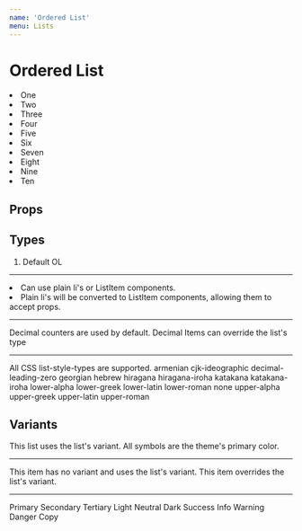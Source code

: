 ```yaml
---
name: 'Ordered List'
menu: Lists
---
```




# Ordered List

<Playground>
  <ListOrdered>
    <li>One</li>
    <li>Two</li>
    <li>Three</li>
    <li>Four</li>
    <li>Five</li>
    <li>Six</li>
    <li>Seven</li>
    <li>Eight</li>
    <li>Nine</li>
    <li>Ten</li>
  </ListOrdered>
</Playground>

## Props

<Props of={ListOrdered} />

## Types

<Playground>
  <ol>
    <li>Default OL</li>
  </ol>
  <hr/>
  <ListOrdered>
    <li>Can use plain li's or ListItem components.</li>
    <li type="armenian" variant="primary">Plain li's will be converted to ListItem components, allowing them to accept props.</li>
  </ListOrdered>
  <hr/>
  <ListOrdered>
    <ListItem>Decimal counters are used by default.</ListItem>
    <ListItem>Decimal</ListItem>
    <ListItem type="katakana">Items can override the list's type</ListItem>
  </ListOrdered>
  <hr/>
  <ListOrdered>
    <ListItem>All CSS list-style-types are supported.</ListItem>
    <ListItem type="armenian">armenian</ListItem>
    <ListItem type="cjk-ideographic">cjk-ideographic</ListItem>
    <ListItem type="decimal-leading-zero">decimal-leading-zero</ListItem>
    <ListItem type="georgian">georgian</ListItem>
    <ListItem type="hebrew">hebrew</ListItem>
    <ListItem type="hiragana">hiragana</ListItem>
    <ListItem type="hiragana-iroha">hiragana-iroha</ListItem>
    <ListItem type="katakana">katakana</ListItem>
    <ListItem type="katakana-iroha">katakana-iroha</ListItem>
    <ListItem type="lower-alpha">lower-alpha</ListItem>
    <ListItem type="lower-greek">lower-greek</ListItem>
    <ListItem type="lower-latin">lower-latin</ListItem>
    <ListItem type="lower-roman">lower-roman</ListItem>
    <ListItem type="none">none</ListItem>
    <ListItem type="upper-alpha">upper-alpha</ListItem>
    <ListItem type="upper-greek">upper-greek</ListItem>
    <ListItem type="upper-latin">upper-latin</ListItem>
    <ListItem type="upper-roman">upper-roman</ListItem>
  </ListOrdered>
</Playground>

## Variants

<Playground>
  <ListOrdered variant="primary">
    <ListItem>This list uses the list's variant.</ListItem>
    <ListItem>All symbols are the theme's primary color.</ListItem>
  </ListOrdered>
  <hr/>
  <ListOrdered variant="primary">
    <ListItem>This item has no variant and uses the list's variant.</ListItem>
    <ListItem variant="danger">This item overrides the list's variant.</ListItem>
  </ListOrdered>
  <hr/>
  <ListOrdered>
    <ListItem variant="primary">Primary</ListItem>
    <ListItem variant="secondary">Secondary</ListItem>
    <ListItem variant="tertiary">Tertiary</ListItem>
    <ListItem variant="light">Light</ListItem>
    <ListItem variant="neutral">Neutral</ListItem>
    <ListItem variant="dark">Dark</ListItem>
    <ListItem variant="success">Success</ListItem>
    <ListItem variant="info">Info</ListItem>
    <ListItem variant="warning">Warning</ListItem>
    <ListItem variant="danger">Danger</ListItem>
    <ListItem variant="copy">Copy</ListItem>
  </ListOrdered>
</Playground>

